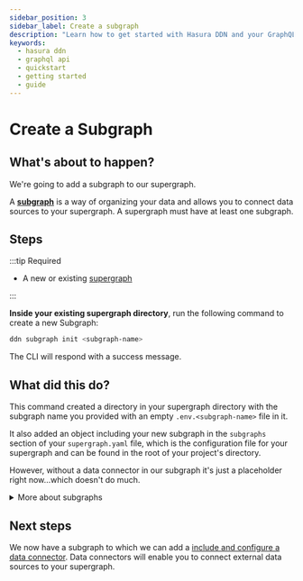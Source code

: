 ```yaml
---
sidebar_position: 3
sidebar_label: Create a subgraph
description: "Learn how to get started with Hasura DDN and your GraphQL API."
keywords:
  - hasura ddn
  - graphql api
  - quickstart
  - getting started
  - guide
---
```


# Create a Subgraph

## What's about to happen?

We're going to add a subgraph to our supergraph.

A [**subgraph**](/project-configuration/subgraphs.mdx) is a way of organizing your data and allows you to connect data
sources to your supergraph. A supergraph must have at least one subgraph.

## Steps

:::tip Required

- A new or existing [supergraph](/getting-started/01-init-supergraph.mdx)

:::

**Inside your existing supergraph directory**, run the following command to create a new Subgraph:

```bash
ddn subgraph init <subgraph-name>
```

The CLI will respond with a success message.

## What did this do?

This command created a directory in your supergraph directory with the subgraph name you provided with an empty
`.env.<subgraph-name>` file in it.

It also added an object including your new subgraph in the `subgraphs` section of your `supergraph.yaml` file, which is
the configuration file for your supergraph and can be found in the root of your project's directory.

However, without a data connector in our subgraph it's just a placeholder right now...which doesn't do much.

<details>
  <summary>
    More about subgraphs
  </summary>
  <h2>Subgraph independence</h2>

Subgraphs are used to maintain a logical separation of concerns and/or to allow different teams to work on different
parts of the supergraph at the same time without stepping on each other's toes. Usually, a subgraph is "owned" and
maintained by a team that owns the data source, (or more broadly "data domain") that it connects to. And by convention,
one data domain is allocated to one subgraph.

Subgraphs have their own permission model and own development lifecycles separate to that of the supergraph. They can be
developed, tested, and built independently while the supergraph guarantees the integrity of subgraph composition.
Meaning that the supergraph will only build, and generate an API if all subgraphs are in a valid state.

A subgraph is analogous to a microservice owned by a particular team.

When we talk about data domains, we're talking about the collection of data and operations for one area of the business
or team within the business. This could be a single database, a set of databases, a database and business logic, some
other 3rd party APIs, or a combination of all of these.

Subgraphs can reference each other, allowing, for example, the creation of relationships between them.

The supergraph is the composition of all subgraphs and their relationships but it does not care how they are structured
or organised into directories. That is up to the developer. The supergraph only cares that all metadata is valid and can
be compiled and built into an API. In this getting started section we propose best-practice for organising your
subgraphs, but it can be done however you choose.

{" "}

<h2>Naming</h2>
Let's say we're in an organisation and the data source we'll be connecting to is for customer profile data. The team responsible
for this data and some services related to it is called the "Customer Data" team. As such, we could create a `customer_data_team`
subgraph, reflecting the team's name, indicating that they're the ones who will be working on it. Or we could choose to be
more specific, we could name it `customer_profile` to reflect the data domain.

Another example, if we're working with a data source for a small project which we plan on using to contain all the data
for our whole project and it's all in PostgreSQL, we could name it `postgres_data`, to keep it simple. This one subgraph
would contain all the data domain specific metadata for the whole project.

</details>

## Next steps

We now have a subgraph to which we can add a
[include and configure a data connector](/getting-started/connect-to-data/index.mdx). Data connectors will enable you to
connect external data sources to your supergraph.

